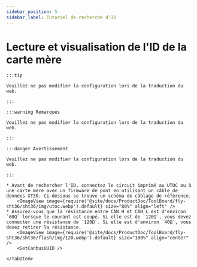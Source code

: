 ```yaml
---
sidebar_position: 5
sidebar_label: Tutoriel de recherche d'ID
---
```










# Lecture et visualisation de l'ID de la carte mère

    :::tip

    Veuillez ne pas modifier la configuration lors de la traduction du web.

    :::

    :::warning Remarques

    Veuillez ne pas modifier la configuration lors de la traduction du web.

    :::

    :::danger Avertissement

    Veuillez ne pas modifier la configuration lors de la traduction du web.

    :::

<Tabs>
    <TabItem value="can" label="Obtention de l'UUID de CANBus">

    * Avant de rechercher l'ID, connectez le circuit imprimé au UTOC ou à une carte mère avec un firmware de pont en utilisant un câble de données XT30. Ci-dessous se trouve un schéma de câblage de référence.
        <ImageView image={require('@site/docs/ProductDoc/ToolBoard/fly-sht36/sht36/img/utoc.webp').default} size="80%" align="left" />
    * Assurez-vous que la résistance entre CAN H et CAN L est d'environ `60Ω` lorsque le courant est coupé. Si elle est de `120Ω`, vous devez connecter une résistance de `120Ω`. Si elle est d'environ `40Ω`, vous devez retirer la résistance.
        <ImageView image={require('@site/docs/ProductDoc/ToolBoard/fly-sht36/sht36/flash/img/120.webp').default} size="100%" align="center" />
        <GetCanbusUUID />

    </TabItem>
</Tabs>